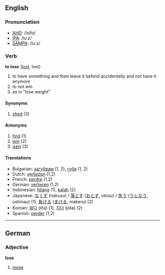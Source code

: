 ==English==

===Pronunciation===

*[[w:AHD|AHD]]: /loo͞z/
*[[w:IPA|IPA]]: /luːz/
*[[w:SAMPA|SAMPA]]: /lu:z/

===Verb===
'''to lose''' ([[lost]], lost)

# to have something and then leave it behind accidentally and not have it anymore
# to not win
# as in "lose weight"

====Synonyms====

# [[shed]] (3)

====Antonyms====

# [[find]] (1)
# [[win]] (2)
# [[gain]] (3)

====Translations====

*Bulgarian: [[загубвам]] (1, 2), [[губя]] (1, 2)
*Dutch: [[verliezen]] (1,2)
*French: [[perdre]] (1,2)
*German: [[verlieren]] (1,2)
*Indonesian: [[hilang]] (1), [[kalah]] (2)
*Japanese: [[なくす]] (nakusu) / [[落とす]] ([[おとす]], otosu) / [[失う]] ([[うしなう]], ushinau) (1), [[負ける]] ([[まける]], makeru) (2)
*Korean: [[잃다]] (ilta) (1), [[지다]] (jida) (2)
*Spanish: [[perder]] (1,2)

----

==German==

===Adjective===
'''lose'''

# [[loose]]